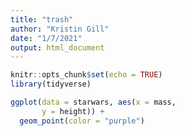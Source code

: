 ```yaml
---
title: "trash"
author: "Kristin Gill"
date: "1/7/2021"
output: html_document
---
```


```r
knitr::opts_chunk$set(echo = TRUE)
library(tidyverse)
```

```r
ggplot(data = starwars, aes(x = mass,
       y = height)) +
  geom_point(color = "purple")
```

